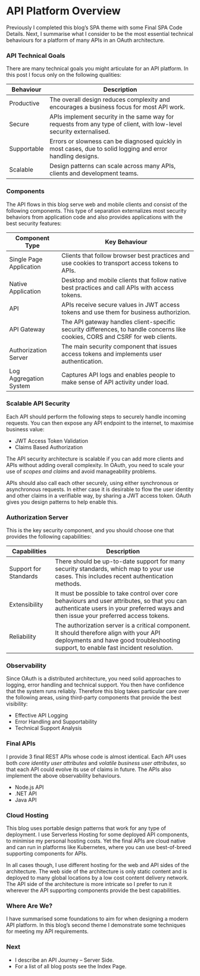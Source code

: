 # API Platform Overview

Previously I completed this blog’s SPA theme with some <Link href='/posts/reactjs-codingkeypoints'>Final SPA Code Details</Link>. Next, I summarise what I consider to be the most essential technical behaviours for a platform of many APIs in an OAuth architecture.

### API Technical Goals

There are many technical goals you might articulate for an API platform. In this post I focus only on the following qualities:

| Behaviour | Description |
| --------- | ----------- |
| Productive | The overall design reduces complexity and encourages a business focus for most API work. |
| Secure | APIs implement security in the same way for requests from any type of client, with low-level security externalised. |
| Supportable | Errors or slowness can be diagnosed quickly in most cases, due to solid logging and error handling designs. |
| Scalable | Design patterns can scale across many APIs, clients and development teams. |

### Components

The API flows in this blog serve web and mobile clients and consist of the following components. This type of separation externalizes most security behaviors from application code and also provides applications with the best security features:

| Component Type | Key Behaviour |
| -------------- | ------------- |
| Single Page Application | Clients that follow browser best practices and use cookies to transport access tokens to APIs. |
| Native Application | Desktop and mobile clients that follow native best practices and call APIs with access tokens. |
| API | APIs receive secure values in JWT access tokens and use them for business authorizion. |
| API Gateway | The API gateway handles client-specific security differences, to handle concerns like cookies, CORS and CSRF for web clients. |
| Authorization Server | The main security component that issues access tokens and implements user authentication. |
| Log Aggregation System | Captures API logs and enables people to make sense of API activity under load. |

### Scalable API Security

Each API should perform the following steps to securely handle incoming requests. You can then expose any API endpoint to the internet, to maximise business value:

- <Link href='/posts/jwt-access-token-validation'>JWT Access Token Validation</Link>
- <Link href='/posts/api-authorization-design'>Claims Based Authorization</Link>

The API security architecture is scalable if you can add more clients and APIs without adding overall complexity. In OAuth, you need to scale your use of *scopes and claims* and avoid manageability problems.

APIs should also call each other securely, using either synchronous or asynchronous requests. In either case it is desirable to flow the user identity and other claims in a verifiable way, by sharing a JWT access token. OAuth gives you design patterns to help enable this.

### Authorization Server

This is the key security component, and you should choose one that provides the following capabilities:

| Capabilities | Description |
| ------------ | ----------- |
| Support for Standards | There should be up-to-date support for many security standards, which map to your use cases. This includes recent authentication methods. |
| Extensibility | It must be possible to take control over core behaviours and user attributes, so that you can authenticate users in your preferred ways and then issue your preferred access tokens. |
| Reliability | The authorization server is a critical component. It should therefore align with your API deployments and have good troubleshooting support, to enable fast incident resolution. |

### Observability

Since OAuth is a distributed architecture, you need solid approaches to logging, error handling and technical support. You then have confidence that the system runs reliably. Therefore this blog takes particular care over the following areas, using third-party components that provide the best visibility:

- <Link href='/posts/effective-api-logging'>Effective API Logging</Link>
- <Link href='/posts/error-handling-and-supportability'>Error Handling and Supportability</Link>
- <Link href='/posts/api-technical-support-analysis'>Technical Support Analysis</Link>

### Final APIs

I provide 3 final REST APIs whose code is almost identical. Each API uses both *core identity user attributes* and *volatile business user attributes*, so that each API could evolve its use of claims in future. The APIs also implement the above observability behaviours.

- <Link href='/posts/api-architecture-node'>Node.js API</Link>
- <Link href='/posts/net-core-code-sample-overview'>.NET API</Link>
- <Link href='/posts/java-spring-boot-api-overview'>Java API</Link>



### Cloud Hosting

This blog uses portable design patterns that work for any type of deployment. I use <Link href='/posts/cloud-hosting'>Serverless Hosting</Link> for some deployed API components, to minimise my personal hosting costs. Yet the final APIs are cloud native and can run in platforms like Kubernetes, where you can use best-of-breed supporting components for APIs.

In all cases though, I use different hosting for the web and API sides of the architecture. The web side of the architecture is only static content and is deployed to many global locations by a low cost content delivery network. The API side of the architecture is more intricate so I prefer to run it wherever the API supporting components provide the best capabilities.

### Where Are We?

I have summarised some foundations to aim for when designing a modern API platform. In this blog’s second theme I demonstrate some techniques for meeting my API requirements.

### Next

- I describe an <Link href='/posts/api-journey-server-side'>API Journey – Server Side</Link>.
- For a list of all blog posts see the <Link href='/posts/index'>Index Page</Link>.
